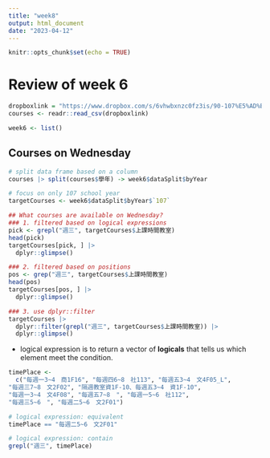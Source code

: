 ```yaml
---
title: "week8"
output: html_document
date: "2023-04-12"
---
```


```r
knitr::opts_chunk$set(echo = TRUE)
```

# Review of week 6

```r
dropboxlink = "https://www.dropbox.com/s/6vhwbxnzc0fz3is/90-107%E5%AD%B8%E5%B9%B4%E5%BA%A6%E5%A4%A7%E5%AD%B8%E9%83%A8%E8%AA%B2%E7%A8%8B%E8%B3%87%E6%96%99.csv?dl=1"
courses <- readr::read_csv(dropboxlink)
```

```r
week6 <- list()
```

## Courses on Wednesday

```r
# split data frame based on a column 
courses |> split(courses$學年) -> week6$dataSplit$byYear

# focus on only 107 school year
targetCourses <- week6$dataSplit$byYear$`107` 

## What courses are available on Wednesday?
### 1. filtered based on logical expressions
pick <- grepl("週三", targetCourses$上課時間教室)
head(pick)
targetCourses[pick, ] |> 
  dplyr::glimpse()

### 2. filtered based on positions
pos <- grep("週三", targetCourses$上課時間教室)
head(pos)
targetCourses[pos, ] |> 
  dplyr::glimpse()

### 3. use dplyr::filter
targetCourses |>
  dplyr::filter(grepl("週三", targetCourses$上課時間教室)) |> 
  dplyr::glimpse()
```

-   logical expression is to return a vector of **logicals** that tells us which element meet the condition.

```r
timePlace <- 
  c("每週一3~4　商1F16", "每週四6~8　社113", "每週五3~4　文4F05_L", 
"每週三7~8　文2F02", "隔週教室資1F-10、每週五3~4　資1F-10", 
"每週一3~4　文4F08", "每週五7~8　", "每週一5~6　社112", 
"每週三5~6　", "每週二5~6　文2F01")

# logical expression: equivalent
timePlace == "每週二5~6　文2F01"

# logical expression: contain
grepl("週三", timePlace)
```
